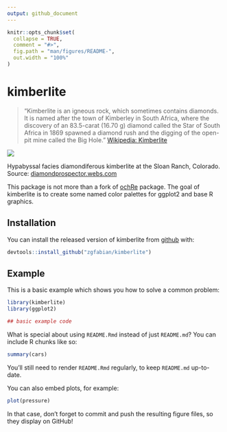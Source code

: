 ```yaml
---
output: github_document
---
```


<!-- README.md is generated from README.Rmd. Please edit that file -->

```r
knitr::opts_chunk$set(
  collapse = TRUE,
  comment = "#>",
  fig.path = "man/figures/README-",
  out.width = "100%"
)
```

# kimberlite

<!-- badges: start -->
<!-- badges: end -->

> "Kimberlite is an igneous rock, which sometimes contains diamonds. It is named
> after the town of Kimberley in South Africa, where the discovery of
> an 83.5-carat (16.70 g) diamond called the Star of South Africa in 1869
> spawned a diamond rush and the digging of the open-pit mine called the Big Hole."
> [Wikipedia: Kimberlite](https://en.wikipedia.org/wiki/Kimberlite)

![](man/figures/kimberlite-rock.jpg)

Hypabyssal facies diamondiferous kimberlite at the Sloan Ranch, Colorado.\
Source: [diamondprospector.webs.com](https://diamondprospector.webs.com/kimberlite.htm)


This package is not more than a fork of [ochRe](https://github.com/ropenscilabs/ochRe) package. The goal of kimberlite is to create some named color palettes for ggplot2 and base R graphics. 

## Installation

You can install the released version of kimberlite from [github](https://github.com/ZGFabian/kimberlite) with:

``` r
devtools::install_github("zgfabian/kimberlite")
```

## Example

This is a basic example which shows you how to solve a common problem:

```r
library(kimberlite)
library(ggplot2)

## basic example code
```

What is special about using `README.Rmd` instead of just `README.md`? You can include R chunks like so:

```r
summary(cars)
```

You'll still need to render `README.Rmd` regularly, to keep `README.md` up-to-date.

You can also embed plots, for example:

```r
plot(pressure)
```

In that case, don't forget to commit and push the resulting figure files, so they display on GitHub!
